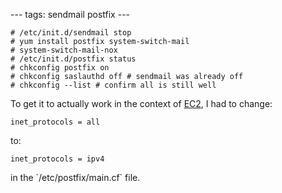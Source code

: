 ---
tags: sendmail postfix
---
<pre lang="shell"># /etc/init.d/sendmail stop
# yum install postfix system-switch-mail
# system-switch-mail-nox
# /etc/init.d/postfix status
# chkconfig postfix on
# chkconfig saslauthd off # sendmail was already off
# chkconfig --list # confirm all is still well</pre>

To get it to actually work in the context of [[EC2]], I had to change:

 inet_protocols = all

to:

 inet_protocols = ipv4

in the `/etc/postfix/main.cf` file.
